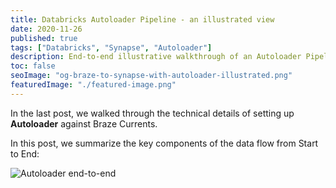 ```yaml
---
title: Databricks Autoloader Pipeline - an illustrated view
date: 2020-11-26
published: true
tags: ["Databricks", "Synapse", "Autoloader"]
description: End-to-end illustrative walkthrough of an Autoloader Pipeline
toc: false
seoImage: "og-braze-to-synapse-with-autoloader-illustrated.png"
featuredImage: "./featured-image.png"
---
```



In the last <InlinePageLink to="/braze-to-synapse-with-autoloader">post</InlinePageLink>, we walked through the technical details of setting up **Autoloader** against Braze Currents.

In this post, we summarize the key components of the data flow from Start to End:

![Autoloader end-to-end](images/autoloader-walkthrough.png)
